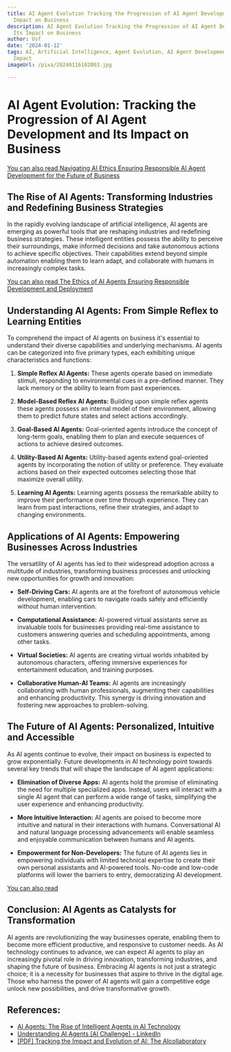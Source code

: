 ```yaml
---
title: AI Agent Evolution Tracking the Progression of AI Agent Development and Its
  Impact on Business
description: AI Agent Evolution Tracking the Progression of AI Agent Development and
  Its Impact on Business
author: Usf
date: '2024-01-12'
tags: AI, Artificial Intelligence, Agent Evolution, AI Agent Development, Business
  Impact
imageUrl: /pixa/20240116102003.jpg

---
```

# AI Agent Evolution: Tracking  the Progression of AI Agent Development and Its Impact on Business

[You can also  read Navigating AI Ethics Ensuring Responsible AI Agent Development for the Future of Business](Navigating%20AI%20Ethics%20Ensuring%20Responsible%20AI%20Agent%20Development%20for%20the%20Future%20of%20Business)


## The  Rise of AI Agents: Transforming Industries  and Redefining Business Strategies

In  the rapidly evolving landscape  of artificial intelligence, AI agents are emerging as powerful tools that are reshaping industries and redefining business strategies. These intelligent entities possess the ability to perceive their surroundings, make  informed decisions and take autonomous actions to achieve  specific objectives. Their capabilities extend beyond simple automation enabling  them to  learn adapt, and collaborate with humans  in increasingly complex tasks.

[You can  also read The  Ethics  of AI Agents Ensuring  Responsible Development and Deployment](The%20Ethics%20of%20AI%20Agents%20Ensuring%20Responsible%20Development%20and%20Deployment)


## Understanding AI Agents: From Simple Reflex to Learning  Entities

To  comprehend the impact of AI agents on business it's essential to understand their diverse capabilities and underlying mechanisms.  AI agents can be categorized into five primary  types, each exhibiting unique characteristics and functions:

1. **Simple Reflex AI Agents:** These agents operate based on immediate stimuli, responding to environmental cues in a pre-defined manner. They lack memory or the ability to learn from past experiences.

2.  **Model-Based Reflex AI  Agents:** Building upon simple reflex agents these agents  possess an internal model of their environment, allowing them to predict future states and select actions accordingly.

3. **Goal-Based AI  Agents:** Goal-oriented agents introduce the concept of long-term goals, enabling them to  plan and execute sequences of actions to achieve desired outcomes.

4. **Utility-Based AI Agents:** Utility-based agents extend goal-oriented agents by  incorporating the notion of utility or preference. They evaluate actions based on their expected outcomes selecting those that maximize overall utility.

5. **Learning AI Agents:** Learning agents possess the remarkable ability to improve their performance over time through experience. They can learn from past interactions, refine their strategies, and adapt to changing environments.

## Applications of AI Agents: Empowering Businesses Across Industries

The versatility of AI  agents has led to their widespread adoption  across a multitude of  industries,  transforming business processes and unlocking new opportunities for growth  and innovation:

- **Self-Driving Cars:** AI  agents are at the forefront of autonomous vehicle development, enabling cars to navigate  roads safely and efficiently without human intervention.

- **Computational Assistance:** AI-powered virtual assistants serve as invaluable tools for businesses providing  real-time assistance to customers answering queries and scheduling appointments, among other  tasks.

- **Virtual Societies:** AI agents are creating virtual worlds inhabited by autonomous  characters, offering  immersive  experiences for entertainment education, and training purposes.

- **Collaborative Human-AI Teams:** AI agents are increasingly collaborating with human professionals, augmenting their  capabilities and enhancing productivity. This synergy is driving innovation and  fostering new approaches to  problem-solving.

##  The Future of  AI Agents: Personalized, Intuitive and Accessible

As AI agents continue to evolve, their impact on business is expected  to grow  exponentially. Future developments  in AI technology  point towards several key trends that will shape the landscape of AI  agent applications:

- **Elimination  of Diverse Apps:** AI  agents hold the promise  of eliminating the need for multiple specialized apps.  Instead, users will interact with a single AI  agent that can perform a wide  range of tasks,  simplifying the user experience and enhancing productivity.

- **More Intuitive Interaction:**  AI agents are poised to become  more intuitive and natural in  their interactions with  humans.  Conversational AI and natural language processing advancements will enable seamless and enjoyable communication  between humans and  AI  agents.

- **Empowerment for Non-Developers:** The future of AI agents lies in empowering individuals with limited technical expertise to  create their own personal assistants and AI-powered tools. No-code and low-code platforms will lower the barriers to entry, democratizing AI development.

[You can also read ]()


## Conclusion: AI Agents as Catalysts for Transformation

AI agents  are revolutionizing  the way businesses operate, enabling them to become  more efficient productive, and responsive to customer needs. As AI technology continues to advance, we can expect AI agents to play an increasingly pivotal role in driving innovation, transforming industries, and shaping the future of business. Embracing AI agents is not  just a strategic choice; it is a necessity for  businesses that aspire to thrive in the digital age. Those who harness the power of AI  agents will gain a competitive edge unlock new possibilities, and drive transformative growth.

## References:
- [AI Agents: The Rise of Intelligent Agents in AI Technology](https://www.neilsahota.com/ai-agents-the-rise-of-intelligent-agents-in-ai-technology/)
- [Understanding AI Agents [AI Challenge] - LinkedIn](https://www.linkedin.com/pulse/understanding-ai-agents-challenge-iwo-szapar-epqmf?trk=public_post)
- [[PDF] Tracking the Impact and Evolution of AI: The AIcollaboratory](https://dmip.webs.upv.es/EPAI2020/papers/EPAI_2020_paper_3.pdf)
